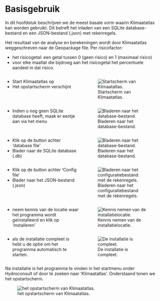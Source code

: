 # Basisgebruik

In dit hoofdstuk beschrijven we de meest basale vorm waarin Klimaatatlas kan worden gebruikt. Dit betreft het inladen van een SQLite database-bestand en een JSON-bestand (.json) met rekenregels.

Het resultaat van de analyse en berekeningen wordt door Klimaatatlas weggeschreven naar de Geopackage file. Per risicofactor:

* het risicogetal: een getal tussen 0 (geen risico) en 1 (maximaal risico)
* voor elke maatlat die bijdroeg aan het risicogetal het percentuele aandeel in dat risico.

::: {.columns}
::: {.column width="50%"}
* Start Klimaatatlas op
* Het opstartscherm verschijnt
:::
::: {.column width="50%"}
![Startscherm van Klimaatatlas.](img/frm_klimaatatlas.png)
:::
:::

::: {.columns}
::: {.column width="50%"}
* Indien u nog geen SQLite database heeft, maak er eentje aan via het menu 
:::
::: {.column width="50%"}
![Bladeren naar het database-bestand.](img/dlg_database.png)
:::
:::

::: {.columns}
::: {.column width="50%"}
* Klik op de button achter 'database file'
* Blader naar de SQLite database (.db)
:::
::: {.column width="50%"}
![Bladeren naar het database-bestand.](img/dlg_database.png)
:::
:::

::: {.columns}
::: {.column width="50%"}
* Klik op de button achter 'Config file'
* Blader naar het JSON-bestand (.json)
:::
::: {.column width="50%"}
![Bladeren naar het configuratiebestand met de rekenregels.](img/dlg_configfile.png)
:::
:::

::: {.columns}
::: {.column width="50%"}
* neem kennis van de locatie waar het programma wordt geïnstalleerd en klik op 'installeren'
:::
::: {.column width="50%"}
![Kennis nemen van de installatielocatie.](img/frm_installatiemap.png)
:::
:::


::: {.columns}
::: {.column width="50%"}
* als de installatie compleet is hebt u de optie om het programma automatisch te starten.
:::
::: {.column width="50%"}
![De installatie is compleet.](img/frm_installatie_compleet.png)
:::
:::

Na installatie is het programma te vinden in het startmenu onder Hydroconsult of door te zoeken naar 'Klimaatatlas'. Onderstaand tonen we het opstartscherm.

![het opstartscherm van Klimaatatlas.](img/frm_klimaatatlas.png)




